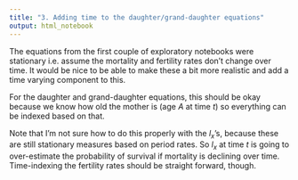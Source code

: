 ```yaml
---
title: "3. Adding time to the daughter/grand-daughter equations"
output: html_notebook
---
```


The equations from the first couple of exploratory notebooks were stationary i.e. assume the mortality and fertility rates don't change over time. It would be nice to be able to make these a bit more realistic and add a time varying component to this. 

For the daughter and grand-daughter equations, this should be okay because we know how old the mother is (age $A$ at time $t$) so everything can be indexed based on that. 

Note that I'm not sure how to do this properly with the $l_x$'s, because these are still stationary measures based on period rates. So $l_x$ at time $t$ is going to over-estimate the probability of survival if mortality is declining over time. Time-indexing the fertility rates should be straight forward, though. 